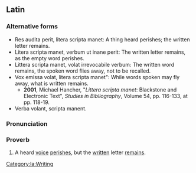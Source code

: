 ==Latin==

===Alternative forms===
* Res audita perit, litera scripta manet: A thing heard perishes; the written letter remains.
* Litera scripta manet, verbum ut inane perit: The written letter remains, as the empty word perishes.
* Littera scripta manet, volat irrevocabile verbum: The written word remains, the spoken word flies away, not to be recalled.
* Vox emissa volat, litera scripta manet": While words spoken may fly away, what is written remains.
** '''2001''', Michael Hancher, "''Littera scripta manet'': Blackstone and Electronic Text", ''Studies in Bibliography'', Volume 54, pp. 116-133, at pp. 118-19.
* Verba volant, scripta manent.

===Pronunciation===
{{la-IPA|vōx audīta perit lītera scrīpta manet}}

===Proverb===
{{la-phrase|head=[[vōx]] [[auditus|audīta]] [[pereo|perit]] [[lītera]] [[scriptus|scrīpta]] [[maneo|manet]]}}

# A heard [[voice]] [[perish]]es, but the [[written]] letter [[remain]]s.

[[Category:la:Writing]]
